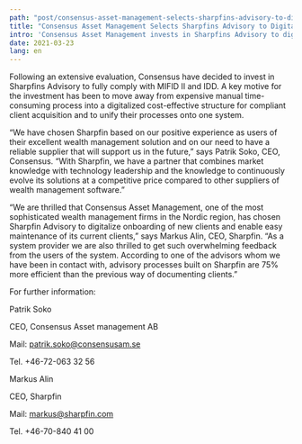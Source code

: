 ```yaml
---
path: "post/consensus-asset-management-selects-sharpfins-advisory-to-digitalize-its-kyc-and-aml-processes"
title: "Consensus Asset Management Selects Sharpfins Advisory to Digitalize its KYC and AML processes"
intro: 'Consensus Asset Management invests in Sharpfins Advisory to digitalize and structure its client onboarding to be fully compliant with rules and directives.'
date: 2021-03-23
lang: en
---
```

Following an extensive evaluation, Consensus have decided to invest in Sharpfins Advisory to fully comply with MIFID II and IDD. A key motive for the investment has been to move away from expensive manual time-consuming process into a digitalized cost-effective structure for compliant client acquisition and to unify their processes onto one system.


“We have chosen Sharpfin based on our positive experience as users of their excellent wealth management solution and on our need to have a reliable supplier that will support us in the future,” says Patrik Soko, CEO, Consensus. “With Sharpfin, we have a partner that combines market knowledge with technology leadership and the knowledge to continuously evolve its solutions at a competitive price compared to other suppliers of wealth management software.”


“We are thrilled that Consensus Asset Management, one of the most sophisticated wealth management firms in the Nordic region, has chosen Sharpfin Advisory to digitalize onboarding of new clients and enable easy maintenance of its current clients,” says Markus Alin, CEO, Sharpfin. “As a system provider we are also thrilled to get such overwhelming feedback from the users of the system. According to one of the advisors whom we have been in contact with, advisory processes built on Sharpfin are 75% more efficient than the previous way of documenting clients.”


For further information:


Patrik Soko

CEO, Consensus Asset management AB

Mail: patrik.soko@consensusam.se

Tel. +46-72-063 32 56


Markus Alin

CEO, Sharpfin

Mail: markus@sharpfin.com

Tel. +46-70-840 41 00
